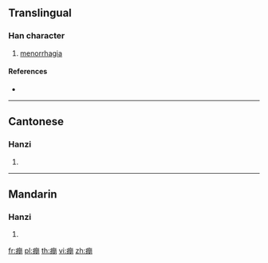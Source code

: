 {{character info/new}}
==Translingual==

===Han character===
{{Han char|rn=104|rad=疒|as=08|sn=13|four=00127|canj=KBB}}

# [[menorrhagia]]

====References====
* {{Han ref|kx=0774.280|dkj=22247|dj=1185.140|hdz=42681.190|uh=75ED|ud=30189|bh=DED2|bd=57042}}

----

==Cantonese==

===Hanzi===
{{yue-hanzi|jyut=|y=bang1}}

# {{defn|lang=yue|sort=疒08}}

----

==Mandarin==

===Hanzi===
{{cmn-hanzi|pin=[[péng]] ([[peng2]])|wg=p'eng<sup>2</sup>}}

# {{defn|lang=cmn|sort=疒08}}

[[fr:痭]]
[[pl:痭]]
[[th:痭]]
[[vi:痭]]
[[zh:痭]]